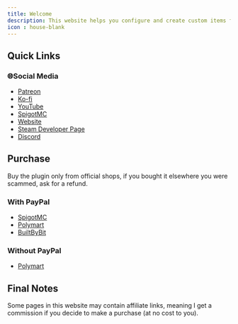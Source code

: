 ```yaml
---
title: Welcome
description: This website helps you configure and create custom items for my plugin
icon : house-blank
---
```


## Quick Links

<Card title="Terms Of Service" icon="info" href="help/tos">
  
</Card>

<CardGroup cols={2}>
  <Card title="First Install" icon="sparkles" href="plugin-usage/first-install">
    
  </Card>
  <Card title="Adding Content" icon="sparkles" href="plugin-usage/adding-content">
    
  </Card>
</CardGroup>

### 🌐Social Media

- [Patreon](http://patreon.com/lonedev)
- [Ko-fi](http://a.devs.beer/kofi)
- [YouTube](http://youtube.com/lonedev)
- [SpigotMC](https://www.spigotmc.org/members/lonedev.88296/#resources)
- [Website](https://devs.beer)
- [Steam Developer Page](https://store.steampowered.com/developer/LoneDev/)
- [Discord](https://discord.gg/4dfnpUK)

## Purchase

<Warning>
  Buy the plugin only from official shops, if you bought it elsewhere you were scammed, ask for a refund.
</Warning>

### With PayPal

- [SpigotMC](https://www.spigotmc.org/resources/%E2%9C%A8itemsadder%E2%AD%90emotes-mobs-items-armors-hud-gui-emojis-blocks-wings-hats-liquids.73355/)
- [Polymart](https://polymart.org/resource/itemsadder-custom-items-etc.1851)
- [BuiltByBit](https://builtbybit.com/resources/itemsadder-emotes-mobs-items-armors-hud-gui-emojis-blocks-wings-hats-liquids.10839/)

### Without PayPal

- [Polymart](https://polymart.org/resource/itemsadder-custom-items-etc.1851)

## Final Notes

Some pages in this website may contain affiliate links, meaning I get a commission if you decide to make a purchase (at no cost to you).